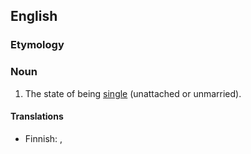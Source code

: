 ==English==

===Etymology===
{{suffix|single|hood}}

===Noun===
{{en-noun|-}}

# The state of being [[single]] (unattached or unmarried).

====Translations====
{{trans-top}}
* Finnish: {{t-|fi|naimattomuus}}, {{t-|fi|sinkkuus}}
{{trans-mid}}
{{trans-bottom}}